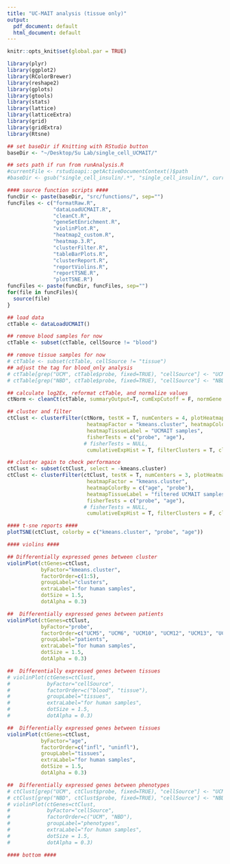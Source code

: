 ```yaml
---
title: "UC-MAIT analysis (tissue only)"
output:
  pdf_document: default
  html_document: default
---
```


```r
knitr::opts_knit$set(global.par = TRUE)
```

```r
library(plyr)
library(ggplot2)
library(RColorBrewer)
library(reshape2)
library(gplots)
library(gtools)
library(stats)
library(lattice)
library(latticeExtra)
library(grid)
library(gridExtra)
library(Rtsne)
```


```r

## set baseDir if Knitting with RStudio button
baseDir <- "~/Desktop/Su Lab/single_cell_UCMAIT/"

## sets path if run from runAnalysis.R
#currentFile <- rstudioapi::getActiveDocumentContext()$path
#baseDir <- gsub("single_cell_insulin/.*", "single_cell_insulin/", currentFile)

#### source function scripts ####
funcDir <- paste(baseDir, "src/functions/", sep="")
funcFiles <- c("formatRaw.R", 
               "dataLoadUCMAIT.R", 
               "cleanCt.R", 
               "geneSetEnrichment.R", 
               "violinPlot.R", 
               "heatmap2_custom.R",
               "heatmap.3.R",
               "clusterFilter.R",
               "tableBarPlots.R",
               "clusterReport.R",
               "reportViolins.R",
               "reportTSNE.R",
               "plotTSNE.R")
funcFiles <- paste(funcDir, funcFiles, sep="")
for(file in funcFiles){
  source(file)
}

```


```r
## load data
ctTable <- dataLoadUCMAIT()

## remove blood samples for now
ctTable <- subset(ctTable, cellSource != "blood")

## remove tissue samples for now
# ctTable <- subset(ctTable, cellSource != "tissue")
## adjust the tag for blood_only analysis
# ctTable[grep("UCM", ctTable$probe, fixed=TRUE), "cellSource"] <- "UCM"
# ctTable[grep("NBD", ctTable$probe, fixed=TRUE), "cellSource"] <- "NBD"

## calculate log2Ex, reformat ctTable, and normalize values
ctNorm <- cleanCt(ctTable, summaryOutput=T, cumExpCutoff = F, normGene = "none")

```




```r
## cluster and filter
ctClust <- clusterFilter(ctNorm, testK = T, numCenters = 4, plotHeatmap=T, plotClustOnly=F,
                          heatmapFactor = "kmeans.cluster", heatmapColorBy = c("age", "probe"),
                          heatmapTissueLabel = "UCMAIT samples",
                          fisherTests = c("probe", "age"),
                         # fisherTests = NULL,
                          cumulativeExpHist = T, filterClusters = T, clustersToRemove = c(3))
```


```r
## cluster again to check performance
ctClust <- subset(ctClust, select = -kmeans.cluster)
ctClust <- clusterFilter(ctClust, testK = T, numCenters = 3, plotHeatmap=T, plotClustOnly=F,
                          heatmapFactor = "kmeans.cluster",
                          heatmapColorBy = c("age", "probe"),
                          heatmapTissueLabel = "filtered UCMAIT samples",
                          fisherTests = c("probe", "age"),
                         # fisherTests = NULL,
                          cumulativeExpHist = T, filterClusters = F, clustersToRemove = NULL)

```


```r
#### t-sne reports ####
plotTSNE(ctClust, colorby = c("kmeans.cluster", "probe", "age"))
```


```r
#### violins ####

## Differentially expressed genes between cluster
violinPlot(ctGenes=ctClust, 
           byFactor="kmeans.cluster", 
           factorOrder=c(1:5),
           groupLabel="clusters", 
           extraLabel="for human samples",
           dotSize = 1.5, 
           dotAlpha = 0.3)

##  Differentially expressed genes between patients
violinPlot(ctGenes=ctClust, 
           byFactor="probe", 
           factorOrder=c("UCM5", "UCM6", "UCM10", "UCM12", "UCM13", "UCM14", "UCM15", "UCM16", "UCM17", "NBD1", "NBD3", "NBD4"),
           groupLabel="patients", 
           extraLabel="for human samples",
           dotSize = 1.5, 
           dotAlpha = 0.3)

##  Differentially expressed genes between tissues
# violinPlot(ctGenes=ctClust, 
#            byFactor="cellSource", 
#            factorOrder=c("blood", "tissue"),
#            groupLabel="tissues", 
#            extraLabel="for human samples",
#            dotSize = 1.5, 
#            dotAlpha = 0.3)

##  Differentially expressed genes between tissues
violinPlot(ctGenes=ctClust,
           byFactor="age",
           factorOrder=c("infl", "uninfl"),
           groupLabel="tissues",
           extraLabel="for human samples",
           dotSize = 1.5,
           dotAlpha = 0.3)

##  Differentially expressed genes between phenotypes
# ctClust[grep("UCM", ctClust$probe, fixed=TRUE), "cellSource"] <- "UCM"
# ctClust[grep("NBD", ctClust$probe, fixed=TRUE), "cellSource"] <- "NBD"
# violinPlot(ctGenes=ctClust,
#            byFactor="cellSource",
#            factorOrder=c("UCM", "NBD"),
#            groupLabel="phenotypes",
#            extraLabel="for human samples",
#            dotSize = 1.5,
#            dotAlpha = 0.3)

#### bottom ####
```




